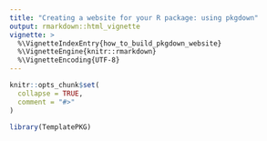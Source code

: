 ```yaml
---
title: "Creating a website for your R package: using pkgdown"
output: rmarkdown::html_vignette
vignette: >
  %\VignetteIndexEntry{how_to_build_pkgdown_website}
  %\VignetteEngine{knitr::rmarkdown}
  %\VignetteEncoding{UTF-8}
---
```


```r
knitr::opts_chunk$set(
  collapse = TRUE,
  comment = "#>"
)
```

```r
library(TemplatePKG)
```
